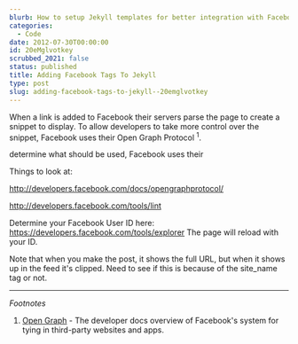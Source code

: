 ```yaml
---
blurb: How to setup Jekyll templates for better integration with Facebook
categories:
  - Code
date: 2012-07-30T00:00:00
id: 20eMglvotkey
scrubbed_2021: false
status: published
title: Adding Facebook Tags To Jekyll
type: post
slug: adding-facebook-tags-to-jekyll--20emglvotkey
---
```


When a link is added to Facebook their servers parse the page to create a snippet to display. To allow developers to take more control over the snippet, Facebook uses their Open Graph Protocol <sup>1</sup>. 

determine what should be used, Facebook uses their 


Things to look at:

http://developers.facebook.com/docs/opengraphprotocol/


http://developers.facebook.com/tools/lint



Determine your Facebook User ID here: https://developers.facebook.com/tools/explorer
The page will reload with your ID. 




Note that when you make the post, it shows the full URL, but when it shows up in the feed it's clipped. Need to see if this is because of the site_name tag or not. 





---

_Footnotes_

1. [Open Graph](https://developers.facebook.com/docs/opengraph/) - The developer docs overview of Facebook's system for tying in third-party websites and apps.